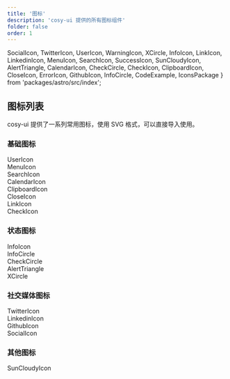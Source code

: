 ```yaml
---
title: '图标'
description: 'cosy-ui 提供的所有图标组件'
folder: false
order: 1
---
```


  SocialIcon,
  TwitterIcon,
  UserIcon,
  WarningIcon,
  XCircle,
  InfoIcon,
  LinkIcon,
  LinkedinIcon,
  MenuIcon,
  SearchIcon,
  SuccessIcon,
  SunCloudyIcon,
  AlertTriangle,
  CalendarIcon,
  CheckCircle,
  CheckIcon,
  ClipboardIcon,
  CloseIcon,
  ErrorIcon,
  GithubIcon,
  InfoCircle,
  CodeExample,
  IconsPackage
} from 'packages/astro/src/index';

## 图标列表

cosy-ui 提供了一系列常用图标，使用 SVG 格式，可以直接导入使用。

### 基础图标

<div class="cosy:grid cosy:grid-cols-2 cosy:md:grid-cols-3 cosy:lg:grid-cols-4 cosy:gap-4">
  <div class="cosy:flex cosy:flex-col cosy:items-center cosy:p-4 cosy:border cosy:rounded-lg">
    <UserIcon class="cosy:w-8 cosy:h-8" />
    <span class="cosy:mt-2">UserIcon</span>
  </div>
  <div class="cosy:flex cosy:flex-col cosy:items-center cosy:p-4 cosy:border cosy:rounded-lg">
    <MenuIcon class="cosy:w-8 cosy:h-8" />
    <span class="cosy:mt-2">MenuIcon</span>
  </div>
  <div class="cosy:flex cosy:flex-col cosy:items-center cosy:p-4 cosy:border cosy:rounded-lg">
    <SearchIcon class="cosy:w-8 cosy:h-8" />
    <span class="cosy:mt-2">SearchIcon</span>
  </div>
  <div class="cosy:flex cosy:flex-col cosy:items-center cosy:p-4 cosy:border cosy:rounded-lg">
    <CalendarIcon class="cosy:w-8 cosy:h-8" />
    <span class="cosy:mt-2">CalendarIcon</span>
  </div>
  <div class="cosy:flex cosy:flex-col cosy:items-center cosy:p-4 cosy:border cosy:rounded-lg">
    <ClipboardIcon class="cosy:w-8 cosy:h-8" />
    <span class="cosy:mt-2">ClipboardIcon</span>
  </div>
  <div class="cosy:flex cosy:flex-col cosy:items-center cosy:p-4 cosy:border cosy:rounded-lg">
    <CloseIcon class="cosy:w-8 cosy:h-8" />
    <span class="cosy:mt-2">CloseIcon</span>
  </div>
  <div class="cosy:flex cosy:flex-col cosy:items-center cosy:p-4 cosy:border cosy:rounded-lg">
    <LinkIcon class="cosy:w-8 cosy:h-8" />
    <span class="cosy:mt-2">LinkIcon</span>
  </div>
  <div class="cosy:flex cosy:flex-col cosy:items-center cosy:p-4 cosy:border cosy:rounded-lg">
    <CheckIcon class="cosy:w-8 cosy:h-8" />
    <span class="cosy:mt-2">CheckIcon</span>
  </div>
</div>

### 状态图标

<div class="cosy:grid cosy:grid-cols-2 cosy:md:grid-cols-3 cosy:lg:grid-cols-4 cosy:gap-4">
  <div class="cosy:flex cosy:flex-col cosy:items-center cosy:p-4 cosy:border cosy:rounded-lg">
    <InfoIcon class="cosy:w-8 cosy:h-8 cosy:text-info" />
    <span class="cosy:mt-2">InfoIcon</span>
  </div>
  <div class="cosy:flex cosy:flex-col cosy:items-center cosy:p-4 cosy:border cosy:rounded-lg">
    <InfoCircle class="cosy:w-8 cosy:h-8 cosy:text-info" />
    <span class="cosy:mt-2">InfoCircle</span>
  </div>
  <div class="cosy:flex cosy:flex-col cosy:items-center cosy:p-4 cosy:border cosy:rounded-lg">
    <CheckCircle class="cosy:w-8 cosy:h-8 cosy:text-success" />
    <span class="cosy:mt-2">CheckCircle</span>
  </div>
  <div class="cosy:flex cosy:flex-col cosy:items-center cosy:p-4 cosy:border cosy:rounded-lg">
    <AlertTriangle class="cosy:w-8 cosy:h-8 cosy:text-warning" />
    <span class="cosy:mt-2">AlertTriangle</span>
  </div>
  <div class="cosy:flex cosy:flex-col cosy:items-center cosy:p-4 cosy:border cosy:rounded-lg">
    <XCircle class="cosy:w-8 cosy:h-8 cosy:text-error" />
    <span class="cosy:mt-2">XCircle</span>
  </div>
</div>

### 社交媒体图标

<div class="cosy:grid cosy:grid-cols-2 cosy:md:grid-cols-3 cosy:lg:grid-cols-4 cosy:gap-4">
  <div class="cosy:flex cosy:flex-col cosy:items-center cosy:p-4 cosy:border cosy:rounded-lg">
    <TwitterIcon class="cosy:w-8 cosy:h-8 cosy:text-primary" />
    <span class="cosy:mt-2">TwitterIcon</span>
  </div>
  <div class="cosy:flex cosy:flex-col cosy:items-center cosy:p-4 cosy:border cosy:rounded-lg">
    <LinkedinIcon class="cosy:w-8 cosy:h-8 cosy:text-primary" />
    <span class="cosy:mt-2">LinkedinIcon</span>
  </div>
  <div class="cosy:flex cosy:flex-col cosy:items-center cosy:p-4 cosy:border cosy:rounded-lg">
    <GithubIcon class="cosy:w-8 cosy:h-8 cosy:text-primary" />
    <span class="cosy:mt-2">GithubIcon</span>
  </div>
  <div class="cosy:flex cosy:flex-col cosy:items-center cosy:p-4 cosy:border cosy:rounded-lg">
    <SocialIcon class="cosy:w-8 cosy:h-8 cosy:text-primary" />
    <span class="cosy:mt-2">SocialIcon</span>
  </div>
</div>

### 其他图标

<div class="cosy:grid cosy:grid-cols-2 cosy:md:grid-cols-3 cosy:lg:grid-cols-4 cosy:gap-4">
  <div class="cosy:flex cosy:flex-col cosy:items-center cosy:p-4 cosy:border cosy:rounded-lg">
    <SunCloudyIcon class="cosy:w-8 cosy:h-8 cosy:text-warning" />
    <span class="cosy:mt-2">SunCloudyIcon</span>
  </div>
</div>
